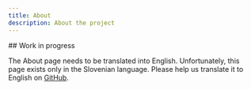 ```yaml
---
title: About
description: About the project
---
```




<ConstructionIcon size='4rem' className='mx-auto mt-8' />

<section id="top-section">
## Work in progress

The About page needs to be translated into English. Unfortunately, this page
exists only in the <Link href="/sl/o-projektu">Slovenian</Link> language. Please
help us translate it to English on
[GitHub](https://github.com/sledilnik/zdravniki/blob/master/src/content/en/about.md).

</section>

<ConstructionIcon size='4rem' className='mx-auto mt-8' />
